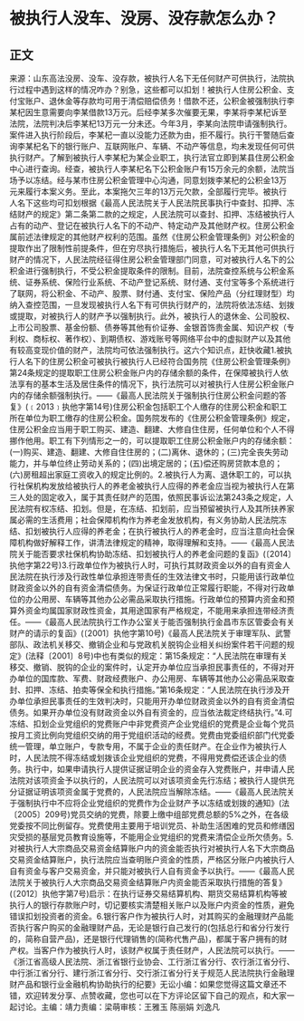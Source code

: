 # 被执行人没车、没房、没存款怎么办？
## 正文
来源：山东高法没房、没车、没存款，被执行人名下无任何财产可供执行，法院执行过程中遇到这样的情况咋办？别急，这些都可以扣划！被执行人住房公积金、支付宝账户、退休金等存款均可用于清偿赔偿债务！借款不还，公积金被强制执行李某杞因生意需要向李某借款13万元。后经李某多次催要无果，李某将李某杞诉至法院，法院判决后李某杞13万元一分未还。今年3月，李某向法院申请强制执行。案件进入执行阶段后，李某杞一直以没能力还款为由，拒不履行。执行干警随后查询李某杞名下的银行账户、互联网账户、车辆、不动产等信息，均未发现任何可供执行财产。了解到被执行人李某杞为某企业职工，执行法官立即到某县住房公积金中心进行查询。经查，被执行人李某杞名下公积金账户有15万余元的余额，法院当场予以冻结。经与某市住房公积金管理中心沟通，同意划拨李某杞的公积金13万元来履行本案义务。至此，本案拖欠三年的13万元欠款，全部履行完毕。被执行人名下这些均可扣划根据《最高人民法院关于人民法院民事执行中查封、扣押、冻结财产的规定》第二条第二款的之规定，人民法院可以查封、扣押、冻结被执行人占有的动产、登记在被执行人名下的不动产、特定动产及其他财产权。住房公积金属前述法律规定的其他财产权利的范围。虽然《住房公积金管理条例》对公积金的提取作出了限制性前提条件，但在穷尽执行措施后，被执行人名下无其他可供执行财产的情况下，人民法院经征得住房公积金管理部门同意，可对被执行人名下的公积金进行强制执行，不受公积金提取条件的限制。目前，法院查控系统与公积金系统、证券系统、保险行业系统、不动产登记系统、财付通、支付宝等多个系统进行了联网，将公积金、不动产、股票、财付通、支付宝、保险产品（分红理财型）均纳入查控范围，一旦发现被执行人名下有可供执行财产的，法院将依法冻结、划拨或提取，对被执行人的财产予以强制执行。此外，被执行人的退休金、公司股权、上市公司股票、基金份额、债券等其他有价证券、金银首饰贵金属、知识产权（专利权、商标权、著作权）、到期债权、游戏账号等网络平台中的虚拟财产以及其他有较高变现价值的财产，法院均可依法强制执行。这六个知识点，赶快收藏1.被执行人名下的住房公积金可被执行被执行人已经符合国务院《住房公积金管理条例》第24条规定的提取职工住房公积金账户内的存储余额的条件，在保障被执行人依法享有的基本生活及居住条件的情况下，执行法院可以对被执行人住房公积金账户内的存储余额强制执行。——《最高人民法院关于强制执行住房公积金问题的答复》(﹝2013﹞执他字第14号)住房公积金包括职工个人缴存的住房公积金和职工所在单位为职工缴存的住房公积金。国务院发布的《住房公积金管理条例》规定，住房公积金应当用于职工购买、建造、翻建、大修自住住房，任何单位和个人不得挪作他用。职工有下列情形之一的，可以提取职工住房公积金账户内的存储余额：(一)购买、建造、翻建、大修自住住房的；(二)离休、退休的；(三)完全丧失劳动能力，并与单位终止劳动关系的；(四)出境定居的；(五)偿还购房贷款本息的；(六)房租超出家庭工资收入的规定比例的。2.被执行人为离、退休职工的，可以执行社保机构发放给被执行人的养老金被执行人应得的养老金应当视为被执行人在第三人处的固定收入，属于其责任财产的范围，依照民事诉讼法第243条之规定，人民法院有权冻结、扣划。但是，在冻结、扣划前，应当预留被执行人及其所扶养家属必需的生活费用；社会保障机构作为养老金发放机构，有义务协助人民法院冻结、扣划被执行人应得的养老金；在执行被执行人的养老金时，应当注意向社会保障机构做好解释工作，讲清法律规定的精神，取得理解和支持。——《最高人民法院关于能否要求社保机构协助冻结、扣划被执行人的养老金问题的复函》(〔2014〕执他字第22号)3.行政单位作为被执行人时，可执行其财政资金以外的自有资金人民法院在执行涉及行政性单位承担连带责任的生效法律文书时，只能用该行政单位财政资金以外的自有资金清偿债务。为保证行政单位正常履行职能，不得对行政单位的办公用房、车辆等其他办公必需品采取执行措施。行政单位的预算内资金和预算外资金均属国家财政性资金，其用途国家有严格规定，不能用来承担连带经济责任。——《最高人民法院执行工作办公室关于能否强制执行金昌市东区管委会有关财产的请示的复函》(〔2001〕执他字第10号)《最高人民法院关于审理军队、武警部队、政法机关移交、撤销企业和与党政机关脱钩企业相关纠纷案件若干问题的规定》(法释〔2001〕8号)中也有类似的规定：第15条规定：“人民法院在审理有关移交、撤销、脱钩的企业的案件时，认定开办单位应当承担民事责任的，不得对开办单位的国库款、军费、财政经费账户、办公用房、车辆等其他办公必需品采取查封、扣押、冻结、拍卖等保全和执行措施。”第16条规定：“人民法院在执行涉及开办单位承担民事责任的生效判决时，只能用开办单位财政资金以外的自有资金清偿债务。如果开办单位没有财政资金以外自有资金的，应当依法裁定终结执行。”4.可冻结、扣划企业党组织的党费账户中非党费资产企业党组织的党费是企业每个党员按月工资比例向党组织交纳的用于党组织活动的经费。党费由党委组织部门代党委统一管理，单立账户，专款专用，不属于企业的责任财产。在企业作为被执行人时，人民法院不得冻结或划拨该企业党组织的党费，不得用党费偿还该企业的债务。执行中，如果申请执行人提供证据证明企业的资金存入党费账户，并申请人民法院对该项资金予以执行的，人民法院可以对该项资金先行冻结；被执行人提供充分证据证明该项资金属于党费的，人民法院应当解除冻结。——《最高人民法院关于强制执行中不应将企业党组织的党费作为企业财产予以冻结或划拨的通知》(法〔2005〕209号)党员交纳的党费，除要上缴中组部党费总额的5%之外，在各级党委按不同比例留存。党费使用主要用于培训党员、补助生活困难的党员和修缮因灾受损的基层党员教育设施等，不能用企业党组织的党费来清偿企业所欠债务。5.对被执行人大宗商品交易资金结算账户内的资金能否执行对被执行人名下大宗商品交易资金结算账户，执行法院应当查明账户资金的性质，严格区分账户内被执行人自有资金与客户交易资金，并只能对被执行人自有资金予以执行。——《最高人民法院关于被执行人大宗商品交易资金结算账户内资金能否采取执行措施的答复》(〔2012〕执他字第7号)启示：在执行证券交易结算机构、期货交易结算机构等被执行人的银行存款账户时，切记要核实清楚相关账户以及账户内资金的性质，避免错误扣划投资者的资金。6.银行客户作为被执行人时，对其购买的金融理财产品能否执行客户购买的金融理财产品，无论是银行自己发行的(包括总行和省分行发行的，简称自营产品)，还是银行代理销售的(简称代售产品)，都属于客户拥有的财产权。当客户作为被执行人时，该财产权属于责任财产，人民法院可以执行。——《浙江省高级人民法院、浙江省银行业协会、工行浙江省分行、农行浙江省分行、中行浙江省分行、建行浙江省分行、交行浙江省分行关于规范人民法院执行金融理财产品和银行业金融机构协助执行的纪要》无讼小编：如果您觉得这篇文章还不错，欢迎转发分享、点赞收藏，您也可以在下方评论区留下自己的观点，和大家一起讨论。主编：靖力责编：梁萌审核：王雅玉 陈丽娟 刘逸凡
